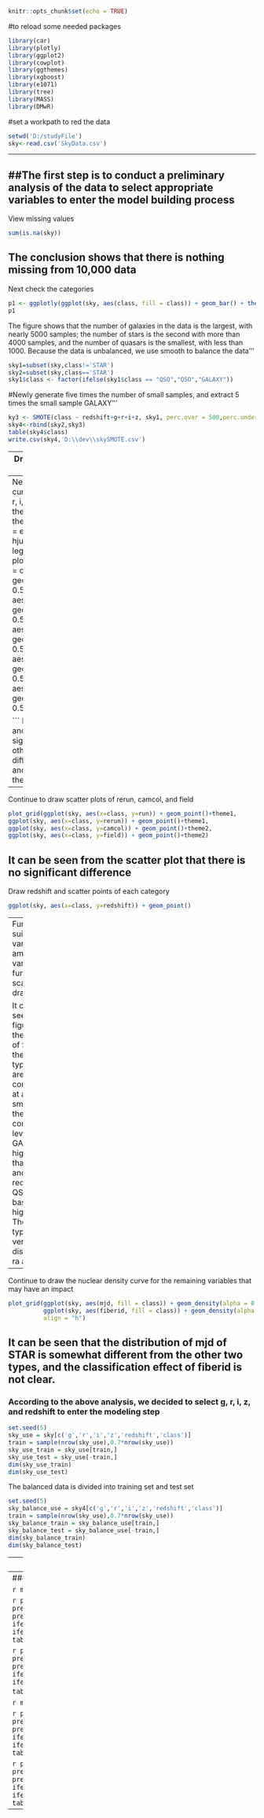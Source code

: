 
```{r setup, include=FALSE}
knitr::opts_chunk$set(echo = TRUE)
```

#to reload some needed packages
```{r packages, message=FALSE, warning=FALSE}
library(car)
library(plotly)
library(ggplot2)
library(cowplot)
library(ggthemes)
library(xgboost)
library(e1071)
library(tree)
library(MASS)
library(DMwR)
```
#set a workpath to red the data
```{r setwd & data_read}
setwd('D:/studyFile')
sky<-read.csv('SkyData.csv')
```
---

##The first step is to conduct a preliminary analysis of the data to select appropriate variables to enter the model building process
---
View missing values
```{r}
sum(is.na(sky))
```
The conclusion shows that there is nothing missing from 10,000 data
---
Next check the categories
```{r}
p1 <- ggplotly(ggplot(sky, aes(class, fill = class)) + geom_bar() + theme_few())
p1
```
The figure shows that the number of galaxies in the data is the largest, with nearly 5000 samples; the number of stars is the second with more than 4000 samples, and the number of quasars is the smallest, with less than 1000. Because the data is unbalanced, we use smooth to balance the data'''
```{r}
sky1=subset(sky,class!='STAR')
sky2=subset(sky,class=='STAR')
sky1$class <- factor(ifelse(sky1$class == "QSO","QSO","GALAXY"))
```

#Newly generate five times the number of small samples, and extract 5 times the small sample GALAXY'''
```{r}
ky3 <- SMOTE(class ~ redshift+g+r+i+z, sky1, perc.over = 500,perc.under=100)
sky4<-rbind(sky2,sky3)
table(sky4$class)
write.csv(sky4,'D:\\dev\\skySMOTE.csv')
```
---
Draw a scatter plot of ra and dec below
```{r ra & dec}
theme1<- theme_bw()+theme(axis.text.x = element_text(angle = 90, hjust = 1, vjust = 0.5), 
                          legend.position="top")
prd=ggplot(sky, aes(x=ra, y=dec))+stat_bin2d()
prd+facet_grid(. ~ class)+theme_bw()
```

The color of the scattered points in the figure from light to dark represents the number of overlapping samples at this point from more to less. Combining the number of samples in each category and the distribution of the three categories in the figure, you will find that the location distributions of the three categories are relatively similar

---
Next, draw a nuclear density curve for the responses u, g, r, i, and z of the five bands
```{r u, warning=FALSE}
theme2<- theme_bw()+theme(axis.text.x = element_text(angle = 90, hjust = 1, vjust = 0.5), 
                          legend.position="none")
plot_grid(ggplot(sky, aes(u, fill = class)) + geom_density(alpha = 0.5)+theme1, 
          ggplot(sky, aes(g, fill = class)) + geom_density(alpha = 0.5)+theme1,
          ggplot(sky, aes(r, fill = class)) + geom_density(alpha = 0.5)+theme1,
          ggplot(sky, aes(i, fill = class)) + geom_density(alpha = 0.5)+theme2,
          ggplot(sky, aes(z, fill = class)) + geom_density(alpha = 0.5)+theme2,
          align = "h")

```
It is found that for the g, r, I, and z responses, QSO is significantly different from the other two types, and the difference between GALAXY and STAR is not obvious in these responses.
---
Continue to draw scatter plots of rerun, camcol, and field
```{r rerun camcol field}
plot_grid(ggplot(sky, aes(x=class, y=run)) + geom_point()+theme1,
ggplot(sky, aes(x=class, y=rerun)) + geom_point()+theme1,
ggplot(sky, aes(x=class, y=camcol)) + geom_point()+theme2,
ggplot(sky, aes(x=class, y=field)) + geom_point()+theme2)
```
It can be seen from the scatter plot that there is no significant difference
---
Draw redshift and scatter points of each category
```{r}
ggplot(sky, aes(x=class, y=redshift)) + geom_point()
```
---
Further select suitable variables among other variables for further scatter plot drawing
```{r redshift}
plot_grid(ggplot(sky, aes(x=ra, y=redshift, colour=class)) + geom_point()+theme1,
ggplot(sky, aes(x=dec, y=redshift, colour=class)) + geom_point()+theme1)
ggplot(sky, aes(x=class, y=redshift))+ geom_boxplot(aes(group=class))
```

It can be seen from the figure that the redshifts of STAR in the three types of stars are concentrated at a very small level, the concentration level of GALAXY is higher than that of STAR, and the redshift of QSO is basically at a high level. The three types are very evenly distributed in ra and dec
---

Continue to draw the nuclear density curve for the remaining variables that may have an impact
```{r mjd & fiberid}
plot_grid(ggplot(sky, aes(mjd, fill = class)) + geom_density(alpha = 0.5)+theme1, 
          ggplot(sky, aes(fiberid, fill = class)) + geom_density(alpha = 0.5)+theme1,
          align = "h")
```
It can be seen that the distribution of mjd of STAR is somewhat different from the other two types, and the classification effect of fiberid is not clear.
---

### According to the above analysis, we decided to select g, r, i, z, and redshift to enter the modeling step
```{r}
set.seed(5)
sky_use = sky[c('g','r','i','z','redshift','class')]
train = sample(nrow(sky_use),0.7*nrow(sky_use))
sky_use_train = sky_use[train,]
sky_use_test = sky_use[-train,]
dim(sky_use_train)
dim(sky_use_test)
```
The balanced data is divided into training set and test set
```{r}
set.seed(5)
sky_balance_use = sky4[c('g','r','i','z','redshift','class')]
train = sample(nrow(sky_use),0.7*nrow(sky_use))
sky_balance_train = sky_balance_use[train,]
sky_balance_test = sky_balance_use[-train,]
dim(sky_balance_train)
dim(sky_balance_test)
```
---
## Next is the common modeling process
##LDA
```{r}
model_lda=lda(class ~ g+r+i+z+redshift,data = sky_use_train)
plot(model_lda)

```

```{r}
pred_lda_train <- predict(model_lda, sky_use_train)
pred_lda_test <- predict(model_lda, sky_use_test)
```

```{r}
table(pred_lda_train$class, sky_use_train$class)
table(pred_lda_test$class, sky_use_test$class)
```
Next is Balanced samples
```{r}
model_balance_lda=lda(class ~ g+r+i+z+redshift,data = sky_balance_train)
plot(model_balance_lda)

```

```{r}
pred_balance_lda_train <- predict(model_balance_lda, sky_balance_train)
pred_balance_lda_test <- predict(model_balance_lda, sky_balance_test)
```

```{r}
table(pred_balance_lda_train$class, sky_balance_train$class)
table(pred_balance_lda_test$class, sky_balance_test$class)
```



---
###XGBOOST
```{r}
data_train_matrix = xgb.DMatrix(data = data.matrix(sky_use_train[c('g','r','i','z','redshift')]),label = sky_use_train$class)
data_test_matrix = xgb.DMatrix(data = data.matrix(sky_use_test[c('g','r','i','z','redshift')]),label = sky_use_test$class)
```

```{r}
model_xgb = xgb.train(data = data_train_matrix,nrounds = 4)
```

```{r}
pre_train = predict(model_xgb,data.matrix(sky_use_train[c('g','r','i','z','redshift')]))
pre_train_ = ifelse(pre_train>1,pre_train,0)
pre_train__ = ifelse(pre_train_>2,2,pre_train_)
pre_train___ = ifelse(pre_train__>1&pre_train__<2,1,pre_train__)
table(pre_train___,sky_use_train$class)
```

```{r}
pre_test = predict(model_xgb,data.matrix(sky_use_test[c('g','r','i','z','redshift')]))
pre_test_ = ifelse(pre_test>1,pre_test,0)
pre_test__ = ifelse(pre_test_>2,2,pre_test_)
pre_test___ = ifelse(pre_test__>1&pre_test__<2,1,pre_test__)
table(pre_test___,sky_use_test$class)
```
next is balanced sample for LDA model
```{r}
data_balance_train_matrix = xgb.DMatrix(data = data.matrix(sky_balance_train[c('g','r','i','z','redshift')]),label = sky_balance_train$class)
data__balance_test_matrix = xgb.DMatrix(data = data.matrix(sky_balance_test[c('g','r','i','z','redshift')]),label = sky_balance_test$class)
```

```{r}
model_xgb = xgb.train(data = data_balance_train_matrix,nrounds = 4)
```

```{r}
pre_train = predict(model_xgb,data.matrix(sky_balance_train[c('g','r','i','z','redshift')]))
pre_train_ = ifelse(pre_train>1,pre_train,0)
pre_train__ = ifelse(pre_train_>2,2,pre_train_)
pre_train___ = ifelse(pre_train__>1&pre_train__<2,1,pre_train__)
table(pre_train___,sky_balance_train$class)
```


```{r}
pre_test = predict(model_xgb,data.matrix(sky_balance_test[c('g','r','i','z','redshift')]))
pre_test_ = ifelse(pre_test>1,pre_test,0)
pre_test__ = ifelse(pre_test_>2,2,pre_test_)
pre_test___ = ifelse(pre_test__>1&pre_test__<2,1,pre_test__)
table(pre_test___,sky_balance_test$class)
```
---







